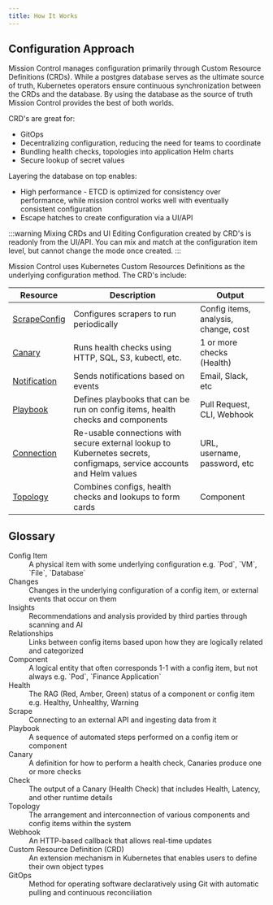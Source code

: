 ```yaml
---
title: How It Works
---
```




## Configuration Approach

Mission Control manages configuration primarily through Custom Resource Definitions (CRDs). While a postgres database serves as the ultimate source of truth, Kubernetes operators ensure continuous synchronization between the CRDs and the database.  By using the database as the source of truth Mission Control provides the best of both worlds.

CRD's are great for:

* GitOps
* Decentralizing configuration, reducing the need for teams to coordinate
* Bundling health checks, topologies into application Helm charts
* Secure lookup of secret values

Layering the database on top enables:

* High performance - ETCD is optimized for consistency over performance, while mission control works well with eventually consistent configuration
* Escape hatches to create configuration via a UI/API

:::warning Mixing CRDs and UI Editing
Configuration created by CRD's is readonly from the UI/API. You can mix and match at the configuration item level, but cannot change the mode once created.
:::


<Screenshot img="/img/architecture-flow.svg" shadow={false}/>


Mission Control uses Kubernetes Custom Resources Definitions as the underlying configuration method. The CRD's include:

| Resource                                                                                                                | Description                                           | Output                               |
| ----------------------------------------------------------------------------------------------------------------------- | ----------------------------------------------------- | ------------------------------------ |
| <a href="/config-db"><div class="flex flex-row"><Icon name="k8s-customresourcedefinition" size={22}/>ScrapeConfig</div> </a> | Configures scrapers to run periodically               | Config items, analysis, change, cost |
| <a href="/canary-checker"><Icon  name="k8s-customresourcedefinition">Canary</Icon> </a>            | Runs health checks using HTTP, SQL, S3, kubectl, etc. | 1 or more checks (Health)            |
| <a href="/notifications"><Icon name="k8s-customresourcedefinition">Notification</Icon>  </a>      | Sends notifications based on events                   | Email, Slack, etc                    |
| <a href="/playbooks"><Icon  name="k8s-customresourcedefinition">Playbook</Icon>  </a>              | Defines playbooks that can be run on config items, health checks and components                              | Pull Request, CLI,  Webhook          |
 <a href="/reference/connections"><Icon  name="k8s-customresourcedefinition">Connection</Icon>   </a>                | Re-usable connections with secure external lookup to Kubernetes secrets, configmaps, service accounts and Helm values | URL, username, password, etc        |
  <a href="/topology"><Icon name="k8s-customresourcedefinition">Topology</Icon>  </a>           | Combines configs, health checks and lookups to form cards  | Component       |



## Glossary

<dl>
 <dt>Config Item</dt>
  <dd>A physical item with some underlying configuration e.g. `Pod`, `VM`, `File`, `Database`</dd>
 <dt>Changes</dt>
  <dd>Changes in the underlying configuration of a config item, or external events that occur on them </dd>
 <dt>Insights</dt>
  <dd>Recommendations and analysis provided by third parties through scanning and AI </dd>
 <dt>Relationships</dt>
  <dd>Links between config items based upon how they are logically related and categorized</dd>

<dt>Component</dt>
<dd>A logical entity that often corresponds 1-1 with a config item, but not always e.g. `Pod`, `Finance Application`</dd>

<dt>Health</dt>
<dd>The RAG (Red, Amber, Green) status of a component or config item e.g. <Healthy>Healthy</Healthy>, <Unhealthy>Unhealthy</Unhealthy>, <Warning>Warning</Warning></dd>

<dt>Scrape</dt>
<dd>Connecting to an external API and ingesting data from it</dd>

<dt>Playbook</dt>
<dd>A sequence of automated steps performed on a config item or component</dd>

<dt>Canary</dt>
<dd>A definition for how to perform a health check, Canaries produce one or more checks</dd>

<dt>Check</dt>
<dd>The output of a Canary (Health Check) that includes Health, Latency, and other runtime details</dd>

<dt>Topology</dt>
<dd>The arrangement and interconnection of various components and config items within the system</dd>

<dt>Webhook</dt>
<dd>An HTTP-based callback that allows real-time updates</dd>

<dt>Custom Resource Definition (CRD)</dt>
<dd>An extension mechanism in Kubernetes that enables users to define their own object types</dd>

<dt>GitOps</dt>
<dd>Method for operating software declaratively using Git with automatic pulling and continuous reconciliation</dd>
</dl>

